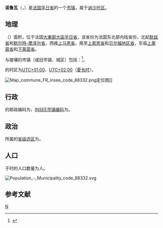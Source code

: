 {{noteTA|G1=法国地名}}
{{Infobox French commune}}
'''诺鲁瓦'''（{{lang-fr|Norroy}}，{{IPA-fr|nɔʁwa|-|LL-Q150 (fra)-LoquaxFR-Norroy.wav}}）是[[法国|法国]][[孚日省|孚日省]]的一个[[市镇_(法国)|市镇]]，属于[[讷沙托区_(法国)|讷沙托区]]。

== 地理 ==
{{PAGENAMEBASE}}（{{wikidata|property|linked|P625}}）面积{{wikidata|properties|P2046}}，位于法国[[大東部大區|大東部大區]][[孚日省|孚日省]]，该省份为法国东北部内陆省份，北起[[默兹省|默兹省]]和[[默尔特-摩泽尔省|默尔特-摩泽尔省]]，西接[[上马恩省|上马恩省]]，南至[[上索恩省|上索恩省]]和[[贝尔福地区省|贝尔福地区省]]，东临[[上莱茵省|上莱茵省]]和[[下莱茵省|下莱茵省]]。

与{{PAGENAMEBASE}}接壤的市镇（或旧市镇、城区）包括：{{Wikidata|properties|linked|P47}}<ref name="geo">{{Cite web|url=https://www.geoportail.gouv.fr/carte|title=Carte|accessdate=2020-03-22|author=Géoportail|language=fr|publisher=Géoportail|archive-date=2017-01-29|archive-url=https://web.archive.org/web/20170129154129/https://www.geoportail.gouv.fr/carte/|dead-url=no}}</ref>。

{{PAGENAMEBASE}}的时区为[[UTC+01:00|UTC+01:00]]、[[UTC+02:00|UTC+02:00]]（[[夏时制|夏令时]]）。

[[File:Map_commune_FR_insee_code_88332.png|thumb]]定位图]]{{Clear|left}}
== 行政 ==
{{PAGENAMEBASE}}的邮政编码为{{wikidata|properties|P281}}，[[法国国家统计与经济研究所|INSEE市镇编码]]为{{wikidata|properties|P374}}。

== 政治 ==
{{PAGENAMEBASE}}所属的[[縣_(法國)|省级选区]]为{{WikidataLink|{{wikidata|properties|raw|best||P7938}}}}。

== 人口 ==
{{PAGENAMEBASE}}于{{wikidata|qualifier|P1082|P585}}时的人口数量为{{wikidata|property|raw|P1082}}人。

[[File:Population_-_Municipality_code_88332.svg|thumb]]{{Clear|left}}
== 参考文献 ==
{{Reflist}}

{{孚日省市镇}}
[[Category:孚日省市镇|N]]